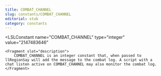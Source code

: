 ```yaml
---
title: COMBAT_CHANNEL
slug: constants/COMBAT_CHANNEL
editorial: stub
category: constants
---
```


<LSLConstant
	name="COMBAT_CHANNEL"
	type="integer"
	value="2147483646"
>
	<Fragment slot="description">
		COMBAT_CHANNEL is an integer constant that, when passed to llRegionSay will add the message to the combat log. A script with a chat listen active on COMBAT_CHANNEL may also monitor the combat log.
	</Fragment>
</LSLConstant>
